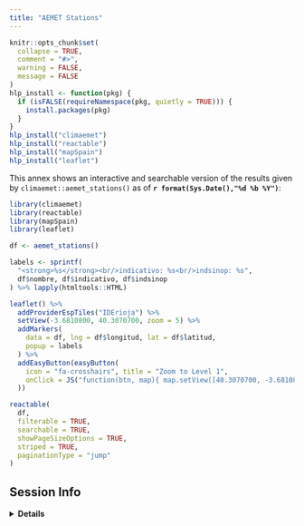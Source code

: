 ---
title: "AEMET Stations"
---

```{r knitropts, include=FALSE}
knitr::opts_chunk$set(
  collapse = TRUE,
  comment = "#>",
  warning = FALSE,
  message = FALSE
)
hlp_install <- function(pkg) {
  if (isFALSE(requireNamespace(pkg, quietly = TRUE))) {
    install.packages(pkg)
  }
}
hlp_install("climaemet")
hlp_install("reactable")
hlp_install("mapSpain")
hlp_install("leaflet")
```

This annex shows an interactive and searchable version of the results given by
`climaemet::aemet_stations()` as of **`r format(Sys.Date(),"%d %b %Y")`**:
```{r leaflet, echo=FALSE}

library(climaemet)
library(reactable)
library(mapSpain)
library(leaflet)

df <- aemet_stations()

labels <- sprintf(
  "<strong>%s</strong><br/>indicativo: %s<br/>indsinop: %s",
  df$nombre, df$indicativo, df$indsinop
) %>% lapply(htmltools::HTML)

leaflet() %>%
  addProviderEspTiles("IDErioja") %>%
  setView(-3.6810800, 40.3070700, zoom = 5) %>%
  addMarkers(
    data = df, lng = df$longitud, lat = df$latitud,
    popup = labels
  ) %>%
  addEasyButton(easyButton(
    icon = "fa-crosshairs", title = "Zoom to Level 1",
    onClick = JS("function(btn, map){ map.setView([40.3070700, -3.6810800], 5); }")
  ))
```


```{r stations, echo=FALSE}


reactable(
  df,
  filterable = TRUE,
  searchable = TRUE,
  showPageSizeOptions = TRUE,
  striped = TRUE,
  paginationType = "jump"
)
```


## Session Info

<details>
  <summary><strong>Details</strong></summary>
```{r session_info, echo=FALSE}
sessionInfo()
```
</details>

